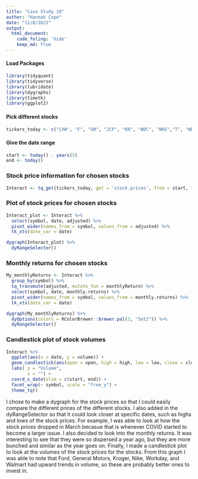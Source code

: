 ```yaml
---
title: "Case Study 10"
author: "Hannah Cope"
date: "11/8/2021"
output: 
  html_document:
    code_foling: 'hide'
    keep_md: True
---
```


#### Load Packages
```r
library(tidyquant)
library(tidyverse)
library(lubridate)
library(dygraphs)
library(timetk)
library(ggplot2)
```

#### Pick different stocks
```r
tickers_today <- c("CXW", "F", "GM", "JCP", "KR", "WDC", "NKE","T", "WDAY", "WFC", "WMT")
```

#### Give the date range
```r
start <- today() - years(5)
end <- today()
```

### Stock price information for chosen stocks
```r
Interact <- tq_get(tickers_today, get = 'stock.prices', from = start, to = end)
```

### Plot of stock prices for chosen stocks
```r
Interact_plot <- Interact %>%
  select(symbol, date, adjusted) %>%
  pivot_wider(names_from = symbol, values_from = adjusted) %>%
  tk_xts(date_var = date) 

dygraph(Interact_plot) %>%
  dyRangeSelector()
```

### Monthly returns for chosen stocks
```r
My_monthlyReturns <- Interact %>%
  group_by(symbol) %>%
  tq_transmute(adjusted, mutate_fun = monthlyReturn) %>%
  select(symbol, date, monthly.returns) %>%
  pivot_wider(names_from = symbol, values_from = monthly.returns) %>%
  tk_xts(date_var = date)

dygraph(My_monthlyReturns) %>%
  dyOptions(colors = RColorBrewer::brewer.pal(3, "Set2")) %>%
  dyRangeSelector()
```

### Candlestick plot of stock volumes
```r
Interact %>%
  ggplot(aes(x = date, y = volume)) +
  geom_candlestick(aes(open = open, high = high, low = low, close = close)) +
  labs( y = "Volume",
        x = "") + 
  coord_x_date(xlim = c(start, end)) +
  facet_wrap(~ symbol, scale = "free_y") + 
  theme_tq()
```

I chose to make a dygraph for the stock prices so that I could easily compare the different prices of the different stocks. I also added in the dyRangeSelector so that it could look closer at specific dates, such as highs and lows of the stock prices. For example, I was able to look at how the stock prices dropped in March becasue that is whenever COVID started to become a larger issue. I also decided to look into the monthly returns. It was interesting to see that they were so dispersed a year ago, but they are more bunched and similar as the year goes on. Finally, I made a candlestick plot to look at the volumes of the stock prices for the stocks. From this graph I was able to note that Ford, General Motors, Kroger, Nike, Workday, and Walmart had upward trends in volume, so these are probably better ones to invest in.  
